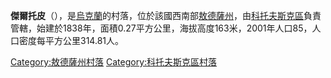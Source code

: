 {{coord|47|41|51|N|29|32|21|E|scale:30000|display=title}}

'''傑爾托皮'''（{{lang-uk|Гертопи}}），是[[烏克蘭|烏克蘭]]的村落，位於該國西南部[[敖德薩州|敖德薩州]]，由[[科托夫斯克區|科托夫斯克區]]負責管轄，始建於1838年，面積0.27平方公里，海拔高度163米，2001年人口85，人口密度每平方公里314.81人。

{{DEFAULTSORT:Гертопи}}
[[Category:敖德薩州村落|Category:敖德薩州村落]]
[[Category:科托夫斯克區村落|Category:科托夫斯克區村落]]


{{Odessa-geo-stub}}